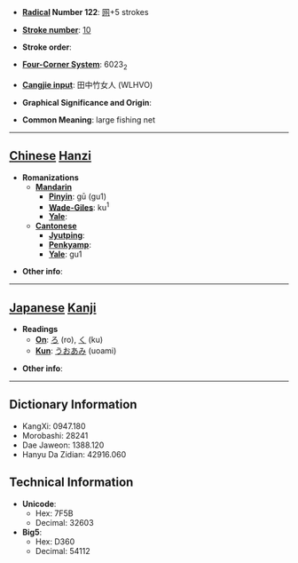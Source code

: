 * '''[[Wiktionary:Chinese radical index| Radical]] Number 122''': [[Wiktionary:Chinese radical index 网|网]]+5 strokes

* '''[[Wiktionary:Chinese total strokes index|Stroke number]]''': [[Wiktionary:Chinese total strokes index 10|10]]

* '''Stroke order''': 

* '''[[Wiktionary:Chinese four corner index|Four-Corner System]]''': 6023<sub>2</sub>

* '''[[Wiktionary:Chinese Cangjie index|Cangjie input]]''': 田中竹女人 (WLHVO)

* '''Graphical Significance and Origin''': 

* '''Common Meaning''': large fishing net

----

== [[Chinese]] [[Hanzi]] ==

* '''Romanizations'''
** '''[[Mandarin]]'''
*** '''[[Pinyin]]''': gū (gu1)
*** '''[[Wade-Giles]]''': ku<sup>1</sup>
*** '''[[Yale]]''': 
** '''[[Cantonese]]'''
*** '''[[Jyutping]]''':
*** '''[[Penkyamp]]''': 
*** '''[[Yale]]''': gu1

* '''Other info''': 

----

== [[Japanese]] [[Kanji]] ==

* '''Readings'''
** '''[[On]]''': [[ろ]] (ro), [[く]] (ku)
** '''[[Kun]]''': [[うおあみ]] (uoami)

* '''Other info''':  

----

== Dictionary Information ==

* KangXi: 0947.180
* Morobashi: 28241
* Dae Jaweon: 1388.120
* Hanyu Da Zidian: 42916.060

== Technical Information ==

* '''Unicode''':
** Hex: 7F5B
** Decimal: 32603
* '''Big5''':
** Hex: D360
** Decimal: 54112